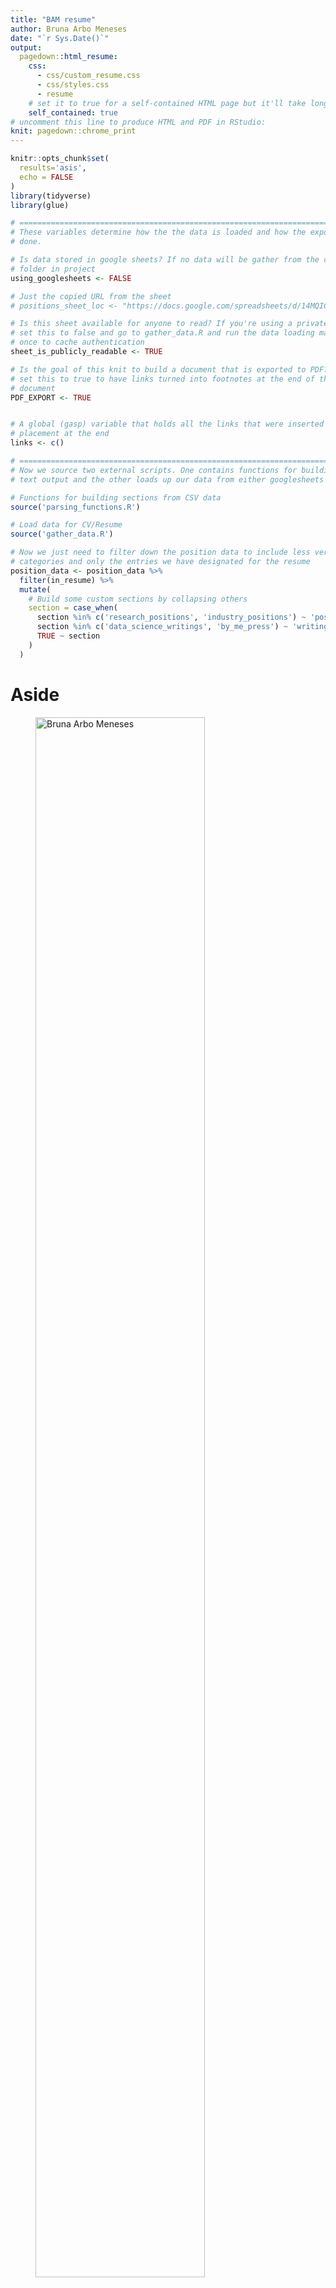 ```yaml
---
title: "BAM resume"
author: Bruna Arbo Meneses
date: "`r Sys.Date()`"
output:
  pagedown::html_resume:
    css: 
      - css/custom_resume.css
      - css/styles.css
      - resume
    # set it to true for a self-contained HTML page but it'll take longer to render
    self_contained: true
# uncomment this line to produce HTML and PDF in RStudio:
knit: pagedown::chrome_print
---
```


```r
knitr::opts_chunk$set(
  results='asis', 
  echo = FALSE
)
library(tidyverse)
library(glue)

# ======================================================================
# These variables determine how the the data is loaded and how the exports are
# done.

# Is data stored in google sheets? If no data will be gather from the csvs/
# folder in project
using_googlesheets <- FALSE

# Just the copied URL from the sheet
# positions_sheet_loc <- "https://docs.google.com/spreadsheets/d/14MQICF2F8-vf8CKPF1m4lyGKO6_thG-4aSwat1e2TWc"

# Is this sheet available for anyone to read? If you're using a private sheet
# set this to false and go to gather_data.R and run the data loading manually
# once to cache authentication
sheet_is_publicly_readable <- TRUE

# Is the goal of this knit to build a document that is exported to PDF? If so
# set this to true to have links turned into footnotes at the end of the
# document
PDF_EXPORT <- TRUE


# A global (gasp) variable that holds all the links that were inserted for
# placement at the end
links <- c()

# ======================================================================
# Now we source two external scripts. One contains functions for building the
# text output and the other loads up our data from either googlesheets or csvs

# Functions for building sections from CSV data
source('parsing_functions.R') 

# Load data for CV/Resume
source('gather_data.R')

# Now we just need to filter down the position data to include less verbose
# categories and only the entries we have designated for the resume
position_data <- position_data %>% 
  filter(in_resume) %>% 
  mutate(
    # Build some custom sections by collapsing others
    section = case_when(
      section %in% c('research_positions', 'industry_positions') ~ 'positions', 
      section %in% c('data_science_writings', 'by_me_press') ~ 'writings',
      TRUE ~ section
    )
  ) 
```



Aside
================================================================================


![Bruna Arbo Meneses](photo/20230215_144019_2.jpg){width=80%}


Contact Info {#contact}
--------------------------------------------------------------------------------

```r
contact_info %>% 
  glue_data("- <i class='fa fa-{icon}'></i> {contact}")
```
<!-- - <i class='fa fa-location-dot'></i> Porto Alegre, Brazil. -->
<!-- - For more information, please contact me via email. -->



Skills {#skills}
--------------------------------------------------------------------------------

```r
# build_skill_bars(skills)
```

- ArcGIS
- QGIS
- R
- Tidyverse
- RMarkdown
- html/css
- shiny app
- LaTeX
- Inkscape
- GIMP
- Microsoft Office

<!-- Experienced in statistical analysis, statistical learning models, and optimization methods. -->

<!-- Full experience with next generation sequencing data analysis. -->

Grants {#grants}
--------------------------------------------------------------------------------

- [Curso-R](https://curso-r.com/) - Diversity scholarship (jul & nov, 2022)

- [AI Inclusive & Dataquest.io](https://www.ai-inclusive.org/) - Women and other under-represented genders in data science scholarship (jan-jun 2021)

Disclaimer {#disclaimer}
--------------------------------------------------------------------------------

This resume was made with the R package [**pagedown**](https://github.com/rstudio/pagedown).

Last updated on `r Sys.Date()`.



Main
================================================================================

Bruna Arbo Meneses {#title}
--------------------------------------------------------------------------------

### GIS Analyst

```r

print_text_block(text_blocks, 'intro')
```

Education {data-icon=graduation-cap}
--------------------------------------------------------------------------------

```r
position_data %>% print_section('education')
```


<!-- Research Experience {data-icon=laptop} -->
<!-- -------------------------------------------------------------------------------- -->

<!-- ```{r} -->

<!-- position_data %>% print_section('research') -->
<!-- ``` -->


Professional Experience {data-icon=suitcase}
--------------------------------------------------------------------------------


```r

position_data %>% print_section('professional')
```


<!-- Teaching Experience {data-icon=chalkboard-teacher} -->
<!-- -------------------------------------------------------------------------------- -->

<!-- ### Introduction to R Language for Beginners. -->

<!-- Instructor of R and Data Mining Training Courses at SupStat Inc. -->

<!-- Beijing, China -->

<!-- 2014 -->

<!-- ### Computational Biology and Bioinformatics. -->

<!-- Teaching assistant of GBS CB2-201 courses at UAB -->

<!-- AL, USA -->

<!-- 2016 - 2017 -->


<!-- Selected Publications and Posters {data-icon=file} -->
<!-- -------------------------------------------------------------------------------- -->

<!-- ### Genetic and epigenetic signals are found predictive to the distribution of intra-individual divergence of alternative splicing. -->

<!-- Poster for 2013 International Conference of Genomics -->

<!-- Qingdao, China -->

<!-- 2014 -->

<!-- **Yu L**, Chen B, Zhang Z. -->

<!-- ### ESCRT-0 complex modulates Rbf mutant cell survival by regulating Rhomboid endosomal trafficking and EGFR signaling. -->

<!-- J Cell Sci. 2016 May 15;129(10):2075-84. -->

<!-- N/A -->

<!-- 2016 -->

<!-- Sheng Z, **Yu L**, Zhang T, Pei X, Li X, Zhang Z and Du W. -->

Peer-reviewed articles {data-icon=file}
--------------------------------------------------------------------------------

```r

publications %>%
  print_section_publi('articles')

```


Technical reports {data-icon=book}
--------------------------------------------------------------------------------

```r
publications %>% 
  print_section_publi('tecnicos')
```


Professional development {data-icon=pencil}
--------------------------------------------------------------------------------

```r

comp_education %>% 
  print_cursos()

```

Teaching experience as a instructor {data-icon=chalkboard-teacher}
--------------------------------------------------------------------------------

### Spatial Prioritization for Elaboration of Strategic Areas of Action Plans

worked as a teacher and in the organization of teaching material. 17h.

Online.

2023

National Center for Research and Conservation of Reptiles and Amphibians (RAN/ICMBio).

Teaching experience as a monitor {data-icon=chalkboard-teacher}
--------------------------------------------------------------------------------

### Short-course GIS: principles and layout design
<!-- ### Minicurso SIG: princípios e elaboração de layouts. -->

Contributed to the organization of the short-course during the Biology Academic Week - UFRGS 2015, acting mainly as a monitor during the practices. 20h.
<!-- Contribuiu na organização do minicurso que integrou a programação da Semana Acadêmica Biologia UFRGS 2015 atuando, principalmente, como monitora durante as práticas. Carga horária: 20h. -->

Porto Alegre, Brazil.

2015

Instituto de Biociências/UFRGS.

### Disciplina ECP 0098 B - Special Topics Applied to Ecology: Foundations in Landscape Ecology.
<!-- ### Disciplina ECP 0098 B - Tópicos Especiais Aplicados à Ecologia: Fundamentos em Ecologia de Paisagem. -->

Worked as a monitor in the discipline offered in the Graduate Program in Ecology at UFRGS, taught by prof. Milton Cezar Ribeiro, from December 10 to 14, 2012. 30h.
<!-- Atuação como monitora na disciplina oferecida no Programa de PósGraduação em Ecologia da UFRGS, ministrada pelo prof. Milton Cezar Ribeiro, no período de 10 a 14 de dezembro de 2012. Carga horária: 30 horas/aula. -->

Porto Alegre, Brazil.

2012

Instituto de Biociências/UFRGS.


<!-- Resumos em congressos {data-icon=chalkboard-teacher} -->
<!-- -------------------------------------------------------------------------------- -->

<!-- ```{r} -->
<!-- publications %>%  -->
<!--   print_section_publi('abstract') -->
<!-- ``` -->

Participation in events {data-icon=calendar-o}
--------------------------------------------------------------------------------

```r

events %>% 
  print_section_events_part('participation')

```

